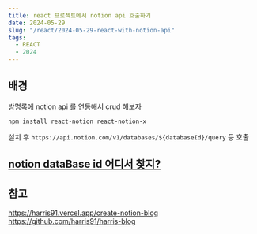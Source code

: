 ```yaml
---
title: react 프로젝트에서 notion api 호출하기
date: 2024-05-29
slug: "/react/2024-05-29-react-with-notion-api"
tags:
  - REACT
  - 2024
---
```


## 배경
방명록에 notion api 를 연동해서 crud 해보자


`npm install react-notion react-notion-x`

설치 후 `https://api.notion.com/v1/databases/${databaseId}/query` 등 호출

## [notion dataBase id 어디서 찾지?](https://velog.io/@cmaw/notion-dataBase-%EC%83%9D%EC%84%B1-%EB%B0%8F-Id-%ED%99%95%EC%9D%B8%ED%95%98%EA%B8%B0-API-KEY-%EB%B0%9C%EA%B8%89%EB%B0%9B%EA%B8%B0)


## 참고
https://harris91.vercel.app/create-notion-blog
https://github.com/harris91/harris-blog
